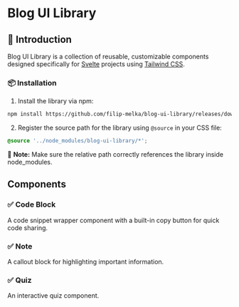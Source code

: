 

<Meta title="Documentation" />

# Blog UI Library

## 🚀 Introduction

Blog UI Library is a collection of reusable, customizable components designed specifically for [Svelte](https://svelte.dev/) projects using [Tailwind CSS](https://tailwindcss.com/).

### 📦 Installation

1. Install the library via npm:

```sh
npm install https://github.com/filip-melka/blog-ui-library/releases/download/v0.0.2/blog-ui-library-0.0.2.tgz
```

2. Register the source path for the library using `@source` in your CSS file:

```css
@source '../node_modules/blog-ui-library/*';
```

🔔 **Note:** Make sure the relative path correctly references the library inside node_modules.

## Components

### ✅ Code Block

A code snippet wrapper component with a built-in copy button for quick code sharing.

<Canvas of={CodeBlockStories.Primary} />

<Controls of={CodeBlockStories.Primary} />

### ✅ Note

A callout block for highlighting important information.

<Canvas of={NoteStories.Primary} />

<Controls of={NoteStories.Primary} />

### ✅ Quiz

An interactive quiz component.

<Canvas of={QuizStories.Primary} />

<Controls of={QuizStories.Primary} />
